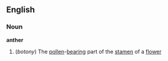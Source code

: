 ==English==
===Noun===
'''anther'''
#(''botony'') The [[pollen]]-[[bearing]] part of the [[stamen]] of a [[flower]]